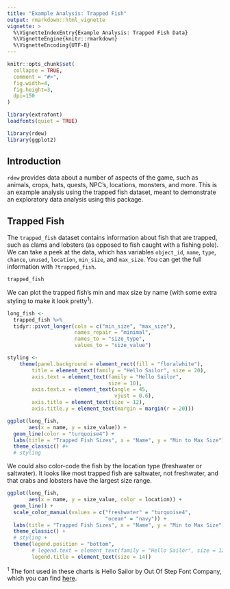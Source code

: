 ```yaml
---
title: "Example Analysis: Trapped Fish"
output: rmarkdown::html_vignette
vignette: >
  %\VignetteIndexEntry{Example Analysis: Trapped Fish Data}
  %\VignetteEngine{knitr::rmarkdown}
  %\VignetteEncoding{UTF-8}
---
```


```r
knitr::opts_chunk$set(
  collapse = TRUE,
  comment = "#>",
  fig.width=4, 
  fig.height=3, 
  dpi=150
)
```

```r
library(extrafont)
loadfonts(quiet = TRUE)
```

```r
library(rdew)
library(ggplot2)
```

## Introduction
`rdew` provides data about a number of aspects of the game, such as animals, crops, hats, quests, NPC's, locations, monsters, and more. This
is an example analysis using the trapped fish dataset, meant to demonstrate an exploratory data analysis using this package.

## Trapped Fish
The `trapped_fish` dataset contains information about fish that are trapped, such as clams and lobsters (as opposed to fish caught with a fishing pole).
We can take a peek at the data, which has variables `object_id`, `name`,      `type`, `chance`, `unused`, `location`, `min_size`, and `max_size`. You can get the full information with `?trapped_fish`.

```r
trapped_fish
```

We can plot the trapped fish's min and max size by name (with some extra styling
to make it look pretty^1^).

```r
long_fish <-
  trapped_fish %>% 
  tidyr::pivot_longer(cols = c("min_size", "max_size"),
                      names_repair = "minimal",
                      names_to = "size_type",
                      values_to = "size_value")

styling <- 
    theme(panel.background = element_rect(fill = "floralwhite"),
        title = element_text(family = "Hello Sailor", size = 20),
        axis.text = element_text(family = "Hello Sailor", 
                                 size = 10),
        axis.text.x = element_text(angle = 45,
                                   vjust = 0.6),
        axis.title = element_text(size = 12),
        axis.title.y = element_text(margin = margin(r = 20)))

ggplot(long_fish,
       aes(x = name, y = size_value)) +
  geom_line(color = "turquoise4") +
  labs(title = "Trapped Fish Sizes", x = "Name", y = "Min to Max Size") +
  theme_classic() #+
  # styling
```

We could also color-code the fish by the location type (freshwater or saltwater). It looks like most trapped fish are saltwater, not freshwater, and that crabs and lobsters have the largest size range.

```r
ggplot(long_fish,
       aes(x = name, y = size_value, color = location)) +
  geom_line() +
  scale_color_manual(values = c("freshwater" = "turquoise4",
                                "ocean" = "navy")) +
  labs(title = "Trapped Fish Sizes", x = "Name", y = "Min to Max Size") +
  theme_classic() +
  # styling +
  theme(legend.position = "bottom",
        # legend.text = element_text(family = "Hello Sailor", size = 12),
        legend.title = element_text(size = 14))
```

^1^ The font used in these charts is Hello Sailor by Out Of Step Font Company,
which you can find <a href="https://outofstepfontco.com/collections/all/products/hello-sailor">here</a>.




